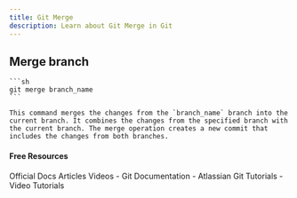 ```yaml
---
title: Git Merge
description: Learn about Git Merge in Git
---
```

## Merge branch
    
    ```sh
    git merge branch_name
    ```
    
    This command merges the changes from the `branch_name` branch into the current branch. It combines the changes from the specified branch with the current branch. The merge operation creates a new commit that includes the changes from both branches.

#### Free Resources

<Tabs defaultValue="official">
<TabsList>
<TabsTrigger value="official">Official Docs</TabsTrigger>
<TabsTrigger value="article">Articles</TabsTrigger>
<TabsTrigger value="video">Videos</TabsTrigger>
</TabsList>

<TabsContent value="official">
<Note type="note" title="official">
- <Link href="https://git-scm.com/docs">Git Documentation</Link>
</Note>
</TabsContent>
<TabsContent value="article">
<Note type="note" title="article">
- <Link href="https://www.atlassian.com/git/tutorials">Atlassian Git Tutorials</Link>
</Note>
</TabsContent>
<TabsContent value="video">
<Note type="note" title="video">
- <Link href="https://www.youtube.com/results?search_query=git+git-merge+tutorial">Video Tutorials</Link>
</Note>
</TabsContent>
</Tabs>

<Outlet path="3-git-branching/merging/git-merge" />
